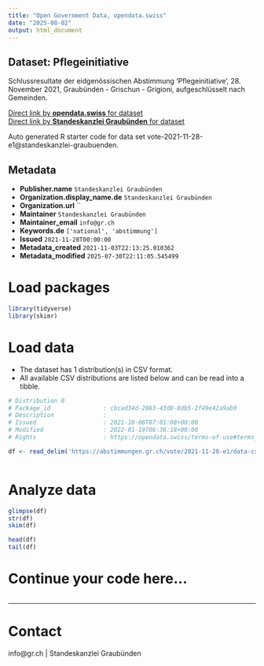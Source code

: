 ```yaml
---
title: "Open Government Data, opendata.swiss"
date: "2025-08-02"
output: html_document
---
```


## Dataset: Pflegeinitiative

Schlussresultate der eidgenössischen Abstimmung 'Pflegeinitiative', 28. November 2021, Graubünden - Grischun - Grigioni, aufgeschlüsselt nach Gemeinden.

[Direct link by **opendata.swiss** for dataset](https://opendata.swiss/de/dataset/pflegeinitiative)<br>
[Direct link by **Standeskanzlei Graubünden** for dataset](https://abstimmungen.gr.ch/vote/2021-11-28-e1/data)

Auto generated R starter code for data set vote-2021-11-28-e1@standeskanzlei-graubuenden.

## Metadata

- **Publisher.name** `Standeskanzlei Graubünden`
- **Organization.display_name.de** `Standeskanzlei Graubünden`
- **Organization.url** ``
- **Maintainer** `Standeskanzlei Graubünden`
- **Maintainer_email** `info@gr.ch`
- **Keywords.de** `['national', 'abstimmung']`
- **Issued** `2021-11-28T00:00:00`
- **Metadata_created** `2021-11-03T22:13:25.010362`
- **Metadata_modified** `2025-07-30T22:11:05.545499`


# Load packages

```r

library(tidyverse)
library(skimr)

```

# Load data

-   The dataset has 1 distribution(s) in CSV format.
-   All available CSV distributions are listed below and can be read into a tibble.

```r

# Distribution 0
# Package_id               : cbcad34d-2063-43d8-8db5-2f49e42a9ab9
# Description              : 
# Issued                   : 2021-10-06T07:01:08+00:00
# Modified                 : 2022-01-19T06:36:18+00:00
# Rights                   : https://opendata.swiss/terms-of-use#terms_by

df <- read_delim('https://abstimmungen.gr.ch/vote/2021-11-28-e1/data-csv')



```

# Analyze data

```r

glimpse(df)
str(df)
skim(df)

head(df)
tail(df)

```

# Continue your code here...

```r

```

------------------------------------------------------------------------

# Contact

info@gr.ch | Standeskanzlei Graubünden
